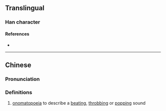 {{character info/new}}
==Translingual==

===Han character===
{{Han char|rn=30|rad=口|as=11|sn=14|four=|canj=RUBB|ids=⿰口崩}}

====References====
* {{Han ref|kx=0206.201|hdz=10677.030|uh=5623|ud=22051}}

----

==Chinese==
{{zh-forms}}

===Pronunciation===
{{zh-pron
|m=bēng
|cat=interj
}}

===Definitions===
{{zh-hanzi}}

# [[onomatopoeia]] to describe a [[beat]]ing, [[throb]]bing or [[pop]]ping sound